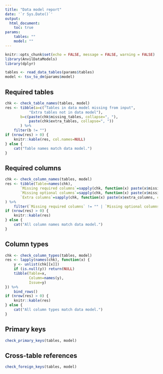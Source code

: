 ```yaml
---
title: "Data model report"
date: '`r Sys.Date()`'
output:
  html_document:
    toc: true
params:
    tables: ""
    model: ""
---
```


```r
knitr::opts_chunk$set(echo = FALSE, message = FALSE, warning = FALSE)
library(AnvilDataModels)
library(dplyr)
```

```r
tables <- read_data_tables(params$tables)
model <- tsv_to_dm(params$model)
```

## Required tables

```r
chk <- check_table_names(tables, model)
res <- tibble(a=c("Tables in data model missing from input",
           "Extra tables not in data model"),
       b=c(paste(chk$missing_tables, collapse=", "),
           paste(chk$extra_tables, collapse=", "))
       ) %>%
    filter(b != "")
if (nrow(res) > 0) {
    knitr::kable(res, col.names=NULL)
} else {
    cat("Table names match data model.")
}
```

## Required columns

```r
chk <- check_column_names(tables, model)
res <- tibble(Table=names(chk),
       `Missing required columns`=sapply(chk, function(x) paste(x$missing_required_columns, collapse=", ")),
       `Missing optional columns`=sapply(chk, function(x) paste(x$missing_optional_columns, collapse=", ")),
       `Extra columns`=sapply(chk, function(x) paste(x$extra_columns, collapse=", "))
) %>%
    filter(`Missing required columns` != "" | `Missing optional columns` != "" | `Extra columns` != "")
if (nrow(res) > 0) {
    knitr::kable(res)
} else {
    cat("All column names match data model.")
}
```

## Column types

```r
chk <- check_column_types(tables, model)
res <- lapply(names(chk), function(x) {
    y <- unlist(chk[[x]])
    if (is.null(y)) return(NULL)
    tibble(Table=x,
           Column=names(y),
           Issue=y)
}) %>%
    bind_rows()
if (nrow(res) > 0) {
    knitr::kable(res)
} else {
    cat("All column types match data model.")
}
```

## Primary keys

```r
check_primary_keys(tables, model)
```

## Cross-table references

```r
check_foreign_keys(tables, model)
```
